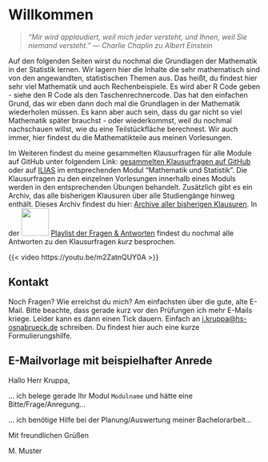 # Willkommen {.unnumbered}

> *"Mir wird applaudiert, weil mich jeder versteht, und Ihnen, weil Sie niemand versteht." --- Charlie Chaplin zu Albert Einstein*

Auf den folgenden Seiten wirst du nochmal die Grundlagen der Mathematik in der Statistik lernen. Wir lagern hier die Inhalte die sehr mathematisch sind von den angewandten, statistischen Themen aus. Das heißt, du findest hier sehr viel Mathematik und auch Rechenbeispiele. Es wird aber R Code geben - siehe den R Code als den Taschenrechnercode. Das hat den einfachen Grund, das wir eben dann doch mal die Grundlagen in der Mathematik wiederholen müssen. Es kann aber auch sein, dass du gar nicht so viel Mathematik später brauchst - oder wiederkommst, weil du nochmal nachschauen willst, wie du eine Teilstückfläche berechnest. Wir auch immer, hier findest du die Mathematikteile aus meinen Vorlesungen.

Im Weiteren findest du meine gesammelten Klausurfragen für alle Module auf GitHub unter folgendem Link: [gesammelten Klausurfragen auf GitHub](https://github.com/jkruppa/exam/blob/main/Gesammelte_Klausurfragen_Bio_Data_Science.pdf) oder auf [ILIAS](https://lms.hs-osnabrueck.de/) im entsprechenden Modul "Mathematik und Statistik". Die Klausurfragen zu den einzelnen Vorlesungen innerhalb eines Moduls werden in den entsprechenden Übungen behandelt. Zusätzlich gibt es ein Archiv, das alle bisherigen Klausuren über alle Studiengänge hinweg enthält. Dieses Archiv findest du hier: [Archive aller bisherigen Klausuren](https://github.com/jkruppa/archive). In der ![](images/youtube.png){fig-align="center" width="55"} [Playlist der Fragen & Antworten](https://www.youtube.com/playlist?list=PLe51bCp9JvEHxsispwEyTp6B9bqNZ1EmJ) findest du nochmal alle Antworten zu den Klausurfragen *kurz* besprochen. 

{{< video https://youtu.be/m2ZatnQUY0A >}}

## Kontakt {#sec-contact-mail}

Noch Fragen? Wie erreichst du mich? Am einfachsten über die gute, alte E-Mail. Bitte beachte, dass gerade kurz vor den Prüfungen ich mehr E-Mails kriege. Leider kann es dann einen Tick dauern. Einfach an [j.kruppa\@hs-osnabrueck.de](mailto:j.kruppa@hs-osnabrueck.de){.email} schreiben. Du findest hier auch eine kurze Formulierungshilfe.

::: callout-tip
## E-Mailvorlage mit beispielhafter Anrede

Hallo Herr Kruppa,

... ich belege gerade Ihr Modul `Modulname` und hätte eine Bitte/Frage/Anregung...

... ich benötige Hilfe bei der Planung/Auswertung meiner Bachelorarbeit...

Mit freundlichen Grüßen

M. Muster
:::